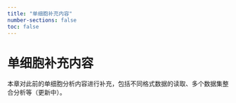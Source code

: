 ```yaml
---
title: "单细胞补充内容"
number-sections: false
toc: false
---
```


# 单细胞补充内容

本章对此前的单细胞分析内容进行补充，包括不同格式数据的读取、多个数据集整合分析等（更新中）。
